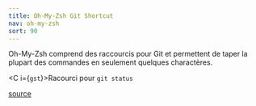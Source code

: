 ```yaml
---
title: Oh-My-Zsh Git Shortcut
nav: oh-my-zsh
sort: 90
---
```


Oh-My-Zsh comprend des raccourcis pour Git et permettent de taper la plupart des commandes en seulement quelques charactères.

<C i={`gst`}>Racourci pour `git status`</C>

[source](https://kapeli.com/cheat_sheets/Oh-My-Zsh_Git.docset/Contents/Resources/Documents/index)
